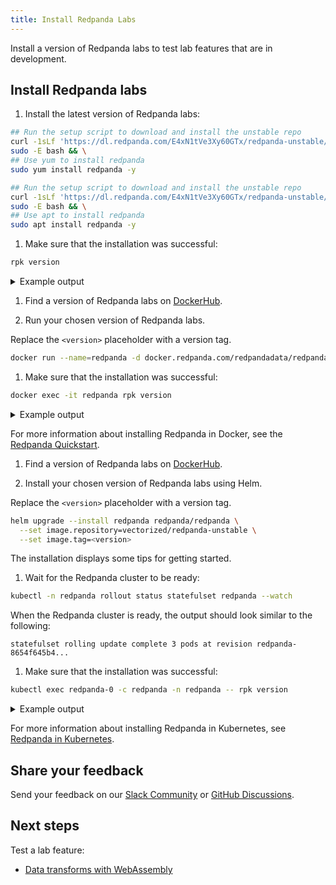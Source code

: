 ```yaml
---
title: Install Redpanda Labs
---
```


<head>
    <meta name="title" content="Install Redpanda Labs | Redpanda Docs"/>
    <meta name="description" content="Install a version of Redpanda labs to test lab features that are in development."/>
</head>


Install a version of Redpanda labs to test lab features that are in development.

<Cautions/>

## Install Redpanda labs

<Tabs groupId="operating-systems">
<TabItem value="linux" label="Linux" default>

1. Install the latest version of Redpanda labs:

  <Tabs>
  <TabItem value="install-fedora" label="Fedora/RedHat/Amazon Linux" default>

  ```bash
  ## Run the setup script to download and install the unstable repo
  curl -1sLf 'https://dl.redpanda.com/E4xN1tVe3Xy60GTx/redpanda-unstable/setup.rpm.sh' | 
  sudo -E bash && \
  ## Use yum to install redpanda
  sudo yum install redpanda -y
  ```

  </TabItem>
  <TabItem value="install-debian" label="Debian/Ubuntu">

  ```bash
  ## Run the setup script to download and install the unstable repo
  curl -1sLf 'https://dl.redpanda.com/E4xN1tVe3Xy60GTx/redpanda-unstable/setup.deb.sh' | 
  sudo -E bash && \
  ## Use apt to install redpanda
  sudo apt install redpanda -y
  ```

  </TabItem>
  </Tabs>

1. Make sure that the installation was successful:

  ```bash
  rpk version
  ```

  <details>
  <summary>
  Example output
  </summary>

  ```bash
  vVAR::REDPANDA_VERSION_23_1 (rev VAR::REDPANDA_SHA_23_1)
  ```

  </details>

</TabItem>
<TabItem value="install-docker" label="Docker" default>


1. Find a version of Redpanda labs on [DockerHub](https://hub.docker.com/r/redpandadata/redpanda-unstable/tags). 

1. Run your chosen version of Redpanda labs.

  Replace the `<version>` placeholder with a version tag.

  ```bash
  docker run --name=redpanda -d docker.redpanda.com/redpandadata/redpanda-unstable:<version>
  ```

1. Make sure that the installation was successful:

  ```bash
  docker exec -it redpanda rpk version 
  ```

  <details>
  <summary>
  Example output
  </summary>

  ```bash
  vVAR::REDPANDA_VERSION_23_1 (rev VAR::REDPANDA_SHA_23_1)
  ```
  </details>

For more information about installing Redpanda in Docker, see the [Redpanda Quickstart](../../get-started/quick-start).
  
</TabItem>
<TabItem value="install-Kubernetes" label="Kubernetes" default>

1. Find a version of Redpanda labs on [DockerHub](https://hub.docker.com/r/redpandadata/redpanda-unstable/tags). 

1. Install your chosen version of Redpanda labs using Helm.

  Replace the `<version>` placeholder with a version tag.

  ```bash
  helm upgrade --install redpanda redpanda/redpanda \
    --set image.repository=vectorized/redpanda-unstable \
    --set image.tag=<version>
  ```

  The installation displays some tips for getting started.

1. Wait for the Redpanda cluster to be ready:

  ```bash
  kubectl -n redpanda rollout status statefulset redpanda --watch
  ```

  When the Redpanda cluster is ready, the output should look similar to the following:

  ```text
  statefulset rolling update complete 3 pods at revision redpanda-8654f645b4...
  ```

1. Make sure that the installation was successful:

  ```bash
  kubectl exec redpanda-0 -c redpanda -n redpanda -- rpk version
  ```

  <details>
  <summary>
  Example output
  </summary>

  ```bash
  vVAR::REDPANDA_VERSION_23_1 (rev VAR::REDPANDA_SHA_23_1)
  ```

  </details>

For more information about installing Redpanda in Kubernetes, see [Redpanda in Kubernetes](../../deploy/deployment-option/self-hosted/kubernetes/kubernetes-production-deployment).

</TabItem>
</Tabs>

## Share your feedback

Send your feedback on our [Slack Community](https://rpnda.co/slack) or [GitHub Discussions](https://github.com/redpanda-data/redpanda/discussions).

## Next steps

Test a lab feature:

- [Data transforms with WebAssembly](../data-transform)